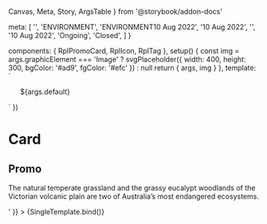   Canvas,
  Meta,
  Story,
  ArgsTable
} from '@storybook/addon-docs'

  meta: [
    '',
    '<span class="rpl-card__topic">ENVIRONMENT</span>',
    '<span class="rpl-card__topic">ENVIRONMENT</span><span>10 Aug 2022</span>',
    '<span>10 Aug 2022</span>',
    '<RplTag variant="neutral" label="Publication"></RplTag>',
    '<RplTag variant="neutral" label="Event"></RplTag><span>10 Aug 2022</span>',
    '<RplTag variant="neutral" label="Grant"></RplTag><RplIcon class="rpl-icon--colour-success" name="icon-check-circle-filled"></RplIcon><span>Ongoing</span>',
    '<RplTag variant="neutral" label="Grant"></RplTag><RplIcon class="rpl-icon--colour-error" name="icon-cancel-circle-filled"></RplIcon><span>Closed</span>',
  ]
}

  components: { RplPromoCard, RplIcon, RplTag },
  setup() {
    const img = args.graphicElement === 'Image' ?
      svgPlaceholder({ width: 400, height: 300, bgColor: '#ad9', fgColor: '#efc' }) : null
    return { args, img }
  },
  template: `
  <ul class="rpl-storybook__page rpl-grid">
    <RplPromoCard
      v-for="(item, index) of args.number"
      :key="index"
      el="li"
      v-bind="args"
      class="rpl-col-12 rpl-col-6-m rpl-col-4-l"
      :image="img"
      :heading-highlight="args.headingStyle !== 'Normal'"
      :highlight="args.graphicElement === 'Highlight'"
    >
      <template #meta>
        ${args.meta}
      </template>
      ${args.default}
    </RplPromoCard>
  </ul>
  `
})

<Meta title='Components/Navigation/Card' component={RplPromoCard} />

# Card

<ArgsTable of={RplPromoCard} />

## Promo

<Canvas>
  <Story
    name='Promo'
    play={a11yStoryCheck}
    parameters={{
      backgrounds: {
        default: 'light',
      },
    }}
    argTypes={{
      number: {
        control: { type: 'select' },
        options: [1, 2, 4, 8],
        defaultValue: 1
      },
      graphicElement: {
        control: 'radio',
        options: ['Image', 'Highlight', 'None'],
        defaultValue: 'Image'
      },
      image: {
        table: {
          disable: true
        }
      },
      el: {
        table: {
          disable: true
        }
      },
      highlight: {
        table: {
          disable: true
        }
      },
      default: {
        control: 'text'
      },
      meta: {
        control: { type: 'select' },
        options: samples.meta,
        defaultValue: samples.meta[1]
      }
    }}
    args={{
      url: 'https://www.vic.gov.au',
      title: 'Protected grasslands under threat',
      default: '<p>The natural temperate grassland and the grassy eucalypt woodlands of the Victorian volcanic plain are two of Australia&rsquo;s most endangered ecosystems.</p>'
    }}
  >
    {SingleTemplate.bind()}
  </Story>
</Canvas>
